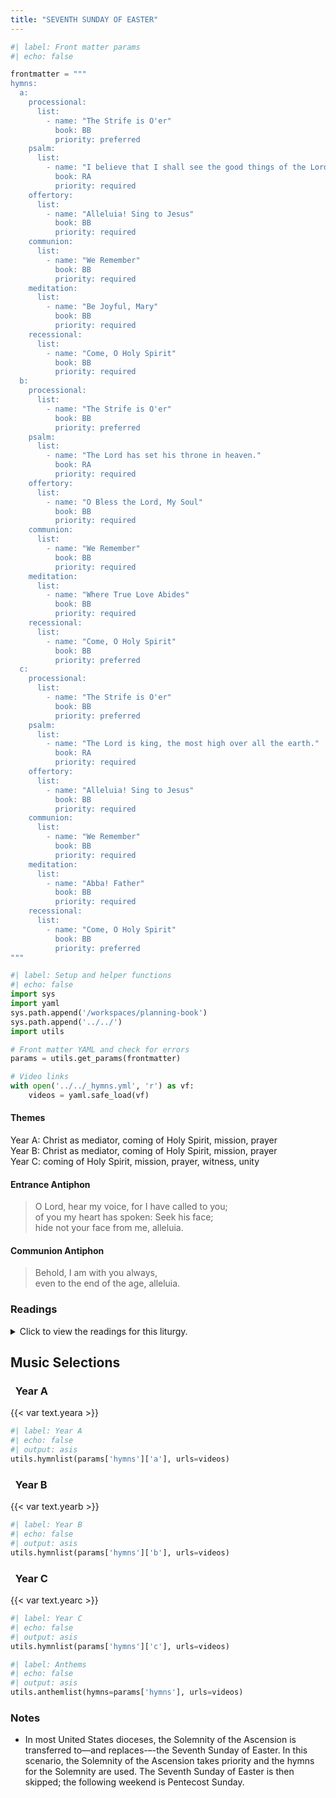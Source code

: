 ```yaml
---
title: "SEVENTH SUNDAY OF EASTER"
---
```


```python
#| label: Front matter params
#| echo: false

frontmatter = """
hymns:
  a:
    processional:
      list:
        - name: "The Strife is O'er"
          book: BB
          priority: preferred
    psalm:
      list:
        - name: "I believe that I shall see the good things of the Lord in the land of the living."
          book: RA
          priority: required
    offertory:
      list:
        - name: "Alleluia! Sing to Jesus"
          book: BB
          priority: required
    communion:
      list:
        - name: "We Remember"
          book: BB
          priority: required
    meditation:
      list:
        - name: "Be Joyful, Mary"
          book: BB
          priority: required
    recessional:
      list:
        - name: "Come, O Holy Spirit"
          book: BB
          priority: required
  b:
    processional:
      list:
        - name: "The Strife is O'er"
          book: BB
          priority: preferred
    psalm:
      list:
        - name: "The Lord has set his throne in heaven."
          book: RA
          priority: required
    offertory:
      list:
        - name: "O Bless the Lord, My Soul"
          book: BB
          priority: required
    communion:
      list:
        - name: "We Remember"
          book: BB
          priority: required
    meditation:
      list:
        - name: "Where True Love Abides"
          book: BB
          priority: required
    recessional:
      list:
        - name: "Come, O Holy Spirit"
          book: BB
          priority: preferred
  c:
    processional:
      list:
        - name: "The Strife is O'er"
          book: BB
          priority: preferred
    psalm:
      list:
        - name: "The Lord is king, the most high over all the earth."
          book: RA
          priority: required
    offertory:
      list:
        - name: "Alleluia! Sing to Jesus"
          book: BB
          priority: required
    communion:
      list:
        - name: "We Remember"
          book: BB
          priority: required
    meditation:
      list:
        - name: "Abba! Father"
          book: BB
          priority: required
    recessional:
      list:
        - name: "Come, O Holy Spirit"
          book: BB
          priority: preferred
"""
```

```python
#| label: Setup and helper functions
#| echo: false
import sys
import yaml
sys.path.append('/workspaces/planning-book')
sys.path.append('../../')
import utils

# Front matter YAML and check for errors
params = utils.get_params(frontmatter)

# Video links
with open('../../_hymns.yml', 'r') as vf:
    videos = yaml.safe_load(vf)
```

:::  {.red}
#### **Themes**
:::

[Year A:]{.red} Christ as mediator, coming of Holy Spirit, mission, prayer  
[Year B:]{.red} Christ as mediator, coming of Holy Spirit, mission, prayer  
[Year C:]{.red} coming of Holy Spirit, mission, prayer, witness, unity

:::  {.red}
#### **Entrance Antiphon**
:::

> O Lord, hear my voice, for I have called to you;  
> of you my heart has spoken: Seek his face;  
> hide not your face from me, alleluia.

:::  {.red}
#### **Communion Antiphon**
:::

> Behold, I am with you always,  
> even to the end of the age, alleluia.

:::: {.content-visible when-format="html"}
::: {.red}
### Readings
:::

<details>
  <summary>Click to view the readings for this liturgy.</summary>

::: {.titlered}
### &nbsp; Year A
:::

::: {.red}
#### First Reading [Acts 1:12-14]{style="float:right" .small}
:::

After Jesus had been taken up to heaven the apostles  
returned to Jerusalem  
from the mount called Olivet, which is near Jerusalem,  
a sabbath day’s journey away.  

When they entered the city  
they went to the upper room where they were staying,  
Peter and John and James and Andrew,  
Philip and Thomas, Bartholomew and Matthew,  
James son of Alphaeus, Simon the Zealot,  
and Judas son of James.  
All these devoted themselves with one accord to prayer,  
together with some women,  
and Mary the mother of Jesus, and his brothers.  

***

::: {.red}
#### Responsorial Psalm [Psalm 27:1, 4, 7-8]{style="float:right" .small}
:::

**[℟.]{.red}** **I believe that I shall see the good things of the Lord in the land of the living.**  
[Or:]{.red}  
**[℟.]{.red}** **Alleluia.**  

The LORD is my light and my salvation;  
whom should I fear?  
The LORD is my life’s refuge;  
of whom should I be afraid? **[℟.]{.red}**  

One thing I ask of the LORD;  
this I seek:  
To dwell in the house of the LORD  
all the days of my life,  
That I may gaze on the loveliness of the LORD  
and contemplate his temple. **[℟.]{.red}**  

Hear, O Lord, the sound of my call;  
have pity on me, and answer me.  
Of you my heart speaks; you my glance seeks. **[℟.]{.red}**  

***

::: {.red}
#### Second Reading [1 Peter 4:13-16]{style="float:right" .small}
:::

Beloved:  
Rejoice to the extent that you share in the sufferings of Christ,  
so that when his glory is revealed  
you may also rejoice exultantly.  
If you are insulted for the name of Christ, blessed are you,  
for the Spirit of glory and of God rests upon you.  
But let no one among you be made to suffer  
as a murderer, a thief, an evildoer, or as an intriguer.  
But whoever is made to suffer as a Christian should not be ashamed  
but glorify God because of the name.  

***

::: {.red}
#### Gospel Acclamation [John 14:18]{style="float:right" .small}
:::

**[℟.]{.red}** **Alleluia, alleluia.**  
I will not leave you orphans, says the Lord.  
I will come back to you, and your hearts will rejoice. **[℟.]{.red}**

***

::: {.red}
#### Gospel [John 17:1-11a]{style="float:right" .small}
:::

Jesus raised his eyes to heaven and said,  
“Father, the hour has come.  
Give glory to your son, so that your son may glorify you,  
just as you gave him authority over all people,  
so that your son may give eternal life to all you gave him.  
Now this is eternal life,  
that they should know you, the only true God,  
and the one whom you sent, Jesus Christ.  
I glorified you on earth  
by accomplishing the work that you gave me to do.  
Now glorify me, Father, with you,  
with the glory that I had with you before the world began.  

“I revealed your name to those whom you gave me out of the world.  
They belonged to you, and you gave them to me,  
and they have kept your word.  
Now they know that everything you gave me is from you,  
because the words you gave to me I have given to them,  
and they accepted them and truly understood that I came from you,  
and they have believed that you sent me.  
I pray for them.  
I do not pray for the world but for the ones you have given me,  
because they are yours, and everything of mine is yours  
and everything of yours is mine,  
and I have been glorified in them.  
And now I will no longer be in the world,  
but they are in the world, while I am coming to you.”  

::: {.centered}
{{< var symbols.cross >}} &nbsp; {{< var symbols.cross >}} &nbsp; {{< var symbols.cross >}}
:::

::: {.titlered}
### &nbsp; Year B
:::

::: {.red}
#### First Reading [Acts 1:15-17, 20a, 20c-26]{style="float:right" .small}
:::

Peter stood up in the midst of the brothers  
—there was a group of about one hundred and twenty persons  
in the one place.  
He said, “My brothers,  
the Scripture had to be fulfilled  
which the Holy Spirit spoke beforehand  
through the mouth of David, concerning Judas,  
who was the guide for those who arrested Jesus.  
He was numbered among us  
and was allotted a share in this ministry.  

“For it is written in the Book of Psalms:  
*May another take his office.*  

“Therefore, it is necessary that one of the men  
who accompanied us the whole time  
the Lord Jesus came and went among us,  
beginning from the baptism of John  
until the day on which he was taken up from us,  
become with us a witness to his resurrection.”  
So they proposed two, Judas called Barsabbas,  
who was also known as Justus, and Matthias.  
Then they prayed,  
“You, Lord, who know the hearts of all,  
show which one of these two you have chosen  
to take the place in this apostolic ministry  
from which Judas turned away to go to his own place.”  
Then they gave lots to them, and the lot fell upon Matthias,  
and he was counted with the eleven apostles.  

***

::: {.red}
#### Responsorial Psalm [Psalm 103:1-2, 11-12, 19-20]{style="float:right" .small}
:::

**[℟.]{.red}** **The Lord has set his throne in heaven.**  
[Or:]{.red}  
**[℟.]{.red}** **Alleluia.**  

Bless the LORD, O my soul;  
and all my being, bless his holy name.  
Bless the LORD, O my soul,  
and forget not all his benefits. **[℟.]{.red}**  

For as the heavens are high above the earth,  
so surpassing is his kindness toward those who fear him.  
As far as the east is from the west,  
so far has he put our transgressions from us. **[℟.]{.red}**  

The LORD has established his throne in heaven,  
and his kingdom rules over all.  
Bless the LORD, all you his angels,  
you mighty in strength, who do his bidding. **[℟.]{.red}**   

***

::: {.red}
#### Second Reading [1 John 4:11-16]{style="float:right" .small}
:::

Beloved, if God so loved us,  
we also must love one another.  
No one has ever seen God.  
Yet, if we love one another, God remains in us,  
and his love is brought to perfection in us.  

This is how we know that we remain in him and he in us,  
that he has given us of his Spirit.  
Moreover, we have seen and testify  
that the Father sent his Son as savior of the world.  
Whoever acknowledges that Jesus is the Son of God,  
God remains in him and he in God.  
We have come to know and to believe in the love God has for us.  

God is love, and whoever remains in love  
remains in God and God in him.  

***

::: {.red}
#### Gospel Acclamation [Cf. John 14:18]{style="float:right" .small}
:::

**[℟.]{.red}** **Alleluia, alleluia.**  
I will not leave you orphans, says the Lord.  
I will come back to you, and your hearts will rejoice. **[℟.]{.red}**  

***

::: {.red}
#### Gospel [John 17:11b-19]{style="float:right" .small}
:::

Lifting up his eyes to heaven, Jesus prayed saying:  
“Holy Father, keep them in your name that you have given me,  
so that they may be one just as we are one.  
When I was with them I protected them in your name that you gave me,  
and I guarded them, and none of them was lost  
except the son of destruction,  
in order that the Scripture might be fulfilled.  
But now I am coming to you.  
I speak this in the world  
so that they may share my joy completely.  
I gave them your word, and the world hated them,  
because they do not belong to the world  
any more than I belong to the world.  
I do not ask that you take them out of the world  
but that you keep them from the evil one.  
They do not belong to the world  
any more than I belong to the world.  
Consecrate them in the truth. Your word is truth.  
As you sent me into the world,  
so I sent them into the world.  
And I consecrate myself for them,  
so that they also may be consecrated in truth.”  

::: {.centered}
{{< var symbols.cross >}} &nbsp; {{< var symbols.cross >}} &nbsp; {{< var symbols.cross >}}
:::

::: {.titlered}
### &nbsp; Year C
:::

::: {.red}
#### First Reading [Acts 7:55-60]{style="float:right" .small}
:::

Stephen, filled with the Holy Spirit,  
looked up intently to heaven and saw the glory of God  
and Jesus standing at the right hand of God,  
and Stephen said, “Behold, I see the heavens opened  
and the Son of Man standing at the right hand of God.”  
But they cried out in a loud voice,  
covered their ears, and rushed upon him together.  
They threw him out of the city, and began to stone him.  
The witnesses laid down their cloaks  
at the feet of a young man named Saul.  
As they were stoning Stephen, he called out,  
“Lord Jesus, receive my spirit.”  
Then he fell to his knees and cried out in a loud voice,  
“Lord, do not hold this sin against them;”  
and when he said this, he fell asleep.  

***

::: {.red}
#### Responsorial Psalm [Psalm 97:1-2, 6-7, 9]{style="float:right" .small}
:::

**[℟.]{.red}** **The Lord is king, the most high over all the earth.**  
[Or:]{.red}  
**[℟.]{.red}** **Alleluia.**  

The LORD is king; let the earth rejoice;  
&emsp; let the many islands be glad.  
Justice and judgment are the foundation of his throne. **[℟.]{.red}**  

The heavens proclaim his justice,  
&emsp; and all peoples see his glory.  
All gods are prostrate before him. **[℟.]{.red}**  

You, O LORD, are the Most High over all the earth,  
&emsp; exalted far above all gods. **[℟.]{.red}**  

***

::: {.red}
#### Second Reading [Revelation 22:12-14, 16-17, 20]{style="float:right" .small}
:::

I, John, heard a voice saying to me:  
“Behold, I am coming soon.  
I bring with me the recompense I will give to each  
according to his deeds.  
I am the Alpha and the Omega, the first and the last,  
the beginning and the end.”  

Blessed are they who wash their robes  
so as to have the right to the tree of life  
and enter the city through its gates.  

“I, Jesus, sent my angel to give you this testimony for the churches.  
I am the root and offspring of David,  
the bright morning star.”  

The Spirit and the bride say, “Come.”  
Let the hearer say, “Come.”  
Let the one who thirsts come forward,  
and the one who wants it receive the gift of life-giving water.  

The one who gives this testimony says, “Yes, I am coming soon.”  
Amen!  Come, Lord Jesus!  

***

::: {.red}
#### Gospel Acclamation [Cf. John 14:18]{style="float:right" .small}
:::

**[℟.]{.red}** **Alleluia, alleluia.**  
I will not leave you orphans, says the Lord.  
I will come back to you, and your hearts will rejoice. **[℟.]{.red}** 

***

::: {.red}
#### Gospel [John 17:20-26]{style="float:right" .small}
:::

Lifting up his eyes to heaven, Jesus prayed saying:  
“Holy Father, I pray not only for them,  
but also for those who will believe in me through their word,  
so that they may all be one,  
as you, Father, are in me and I in you,  
that they also may be in us,  
that the world may believe that you sent me.  
And I have given them the glory you gave me,  
so that they may be one, as we are one,  
I in them and you in me,  
that they may be brought to perfection as one,  
that the world may know that you sent me,  
and that you loved them even as you loved me.  
Father, they are your gift to me.  
I wish that where I am they also may be with me,  
that they may see my glory that you gave me,  
because you loved me before the foundation of the world.  
Righteous Father, the world also does not know you,  
but I know you, and they know that you sent me.  
I made known to them your name and I will make it known,  
that the love with which you loved me  
may be in them and I in them.”  

::: {.centered}
{{< var symbols.cross >}} &nbsp; {{< var symbols.cross >}} &nbsp; {{< var symbols.cross >}}
:::

</details>
::::

::: {.red}
## Music Selections
:::

::: {.titlered}
### &nbsp; Year A
:::
{{< var text.yeara >}}

```python
#| label: Year A
#| echo: false
#| output: asis
utils.hymnlist(params['hymns']['a'], urls=videos)
```

::: {.titlered}
### &nbsp; Year B
:::
{{< var text.yearb >}}

```python
#| label: Year B
#| echo: false
#| output: asis
utils.hymnlist(params['hymns']['b'], urls=videos)
```

::: {.titlered}
### &nbsp; Year C
:::
{{< var text.yearc >}}

```python
#| label: Year C
#| echo: false
#| output: asis
utils.hymnlist(params['hymns']['c'], urls=videos)
```


```python
#| label: Anthems
#| echo: false
#| output: asis
utils.anthemlist(hymns=params['hymns'], urls=videos)
```

::: {.red}
### Notes
:::

* In most United States dioceses, the Solemnity of the Ascension is transferred to---and replaces-–-the Seventh Sunday of Easter. In this scenario, the Solemnity of the Ascension takes priority and the hymns for the Solemnity are used. The Seventh Sunday of Easter is then skipped; the following weekend is Pentecost Sunday.